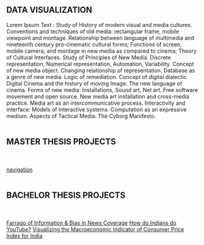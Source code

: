 
## DATA VISUALIZATION

Lorem Ipsum Text : Study of History of modern visual and media cultures. Conventions and techniques of old media: rectangular frame, mobile viewpoint and montage. Relationship between language of multimedia and nineteenth century pro-cinematic cultural forms; Functions of screen, mobile camera, and montage in new media as compared to cinema; Theory of Cultural Interfaces. Study of Principles of New Media. Discrete representation, Numerical representation, Automation, Variability. Concept of new media object. Changing relationship of representation. Database as a genre of new media. Logic of remediation. Concept of digital dialectic. Digital Cinema and the history of moving Image. The new language of cinema. Forms of new media: Installations, Sound art, Net art. Free software movement and open source. New media art installation and cross-media practice. Media art as an intercommunicative process. Interactivity and interface: Models of interactive systems. Computation as an expressive medium. Aspects of Tactical Media. The Cyborg Manifesto.
<br/><br/>
## MASTER THESIS PROJECTS
<br/><br/>
[navigation](/usage/navigation)
<br/><br/>
## BACHELOR THESIS PROJECTS
<br/><br/>
[Farrago of Information & Bias in News Coverage](/projects/btp-2019-farrago-of-information-and-bias-in-news-coverage)
[How do Indians do YouTube?](/projects/btp-2019-how-do-indians-do-youtube)
[Visualizing the Macroeconomic Indicator of Consumer Price Index for India](/projects/btp-2019-macroeconomic-indicator-of-cpi-india)
